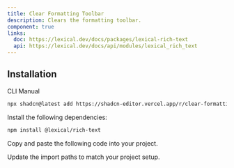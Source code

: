 ```yaml
---
title: Clear Formatting Toolbar
description: Clears the formatting toolbar.
component: true
links:
  doc: https://lexical.dev/docs/packages/lexical-rich-text
  api: https://lexical.dev/docs/api/modules/lexical_rich_text
---
```


<ComponentPreview
  name="clear-formatting-toolbar-plugin-demo"
  className="[&_.preview>[data-orientation=vertical]]:sm:max-w-[70%]"
  description="A clear formatting toolbar plugin"
/>

## Installation

<Tabs defaultValue="cli">

<TabsList>
  <TabsTrigger value="cli">CLI</TabsTrigger>
  <TabsTrigger value="manual">Manual</TabsTrigger>
</TabsList>

<TabsContent value="cli">

```bash
npx shadcn@latest add https://shadcn-editor.vercel.app/r/clear-formatting-toolbar-plugin.json
```

</TabsContent>

<TabsContent value="manual">

<Steps>

<Step>Install the following dependencies:</Step>

```bash
npm install @lexical/rich-text
```

<Step>Copy and paste the following code into your project.</Step>

<ComponentSource name="clear-formatting-toolbar-plugin" />

<Step>Update the import paths to match your project setup.</Step>

</Steps>

</TabsContent>

</Tabs>